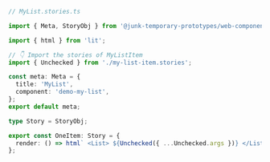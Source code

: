 ```ts
// MyList.stories.ts

import { Meta, StoryObj } from '@junk-temporary-prototypes/web-components';

import { html } from 'lit';

// 👇 Import the stories of MyListItem
import { Unchecked } from './my-list-item.stories';

const meta: Meta = {
  title: 'MyList',
  component: 'demo-my-list',
};
export default meta;

type Story = StoryObj;

export const OneItem: Story = {
  render: () => html` <List> ${Unchecked({ ...Unchecked.args })} </List> `,
};
```

